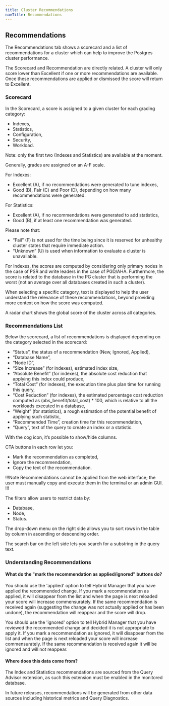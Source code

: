 ```yaml
---
title: Cluster Recommendations
navTitle: Recommendations
---
```


## Recommendations

The Recommendations tab shows a scorecard and a list of recommendations for a cluster which can help to improve the Postgres cluster performance.

The Scorecard and Recommendation are directly related. A cluster will only score lower than Excellent if one or more recommendations are available.
Once these recommendations are applied or dismissed the score will return to Excellent.

### Scorecard

In the Scorecard, a score is assigned to a given cluster for each grading category:
- Indexes,
- Statistics,
- Configuration,
- Security,
- Workload.

Note: only the first two (Indexes and Statistics) are available at the moment.

Generally, grades are assigned on an A-F scale.

For Indexes:
- Excellent (A), if no recommendations were generated to tune indexes, 
- Good (B), Fair (C) and Poor (D), depending on how many recommendations were generated.

For Statistics:
- Excellent (A), if no recommendations were generated to add statistics, 
- Good (B), if at least one recommendation was generated.

Please note that:
- “Fail” (F) is not used for the time being since it is reserved for unhealthy cluster states that require immediate action.
- “Unknown” (U) is used when information to evaluate a cluster is unavailable.

For Indexes, the scores are computed by considering only primary nodes in the case of PSR and write leaders in the case of PGD/AHA. Furthermore, the score is related to the database in the PG cluster that is performing the worst (not an average over all databases created in such a cluster). 

When selecting a specific category, text is displayed to help the user understand the relevance of these recommendations, beyond providing more context on how the score was computed.

A radar chart shows the global score of the cluster across all categories.

### Recommendations List

Below the scorecard, a list of recommendations is displayed depending on the category selected in the scorecard:
- “Status”, the status of a recommendation (New, Ignored, Applied),
- “Database Name”,
- “Node ID”,
- “Size Increase” (for indexes), estimated index size, 
- “Absolute Benefit” (for indexes), the absolute cost reduction that applying this index could produce,
- “Total Cost” (for indexes), the execution time plus plan time for running this query,
- “Cost Reduction” (for indexes), the estimated percentage cost reduction computed as (abs_benefit/total_cost) * 100, which is relative to all the workloads executed in a database,
- “Weight” (for statistics), a rough estimation  of the potential benefit of applying such statistic, 
- “Recommended Time”, creation time	for this recommendation,
- “Query”, text of the query to create an index or a statistic.

With the cog icon, it’s possible to show/hide columns.  

CTA buttons in each row let you:
- Mark the recommendation as completed,
- Ignore the recommendation,
- Copy the text of the recommendation.

!!!Note
Recommendations cannot be applied from the web interface; the user must manually copy and execute them in the terminal or an admin GUI.
!!!

The filters allow users to restrict data by:
- Database,
- Node,
- Status.

The drop-down menu on the right side allows you to sort rows in the table by column in ascending or descending order.

The search bar on the left side lets you search for a substring in the query text.

### Understanding Recommendations

#### What do the "mark the recommendation as applied/ignored" buttons do?

You should use the 'applied' option to tell Hybrid Manager that you have applied the recommended change.
If you mark a recommendation as applied, it will disappear from the list and when the page is next reloaded your score will increase commensurately.
If the same recommendation is received again (suggesting the change was not actually applied or has been undone), the recommendation will reappear and the score will drop.

You should use the 'ignored' option to tell Hybrid Manager that you have reviewed the recommended change and decided it is not appropriate to apply it.
If you mark a recommendation as ignored, it will disappear from the list and when the page is next reloaded your score will increase commensurately.
If the same recommendation is received again it will be ignored and will not reappear.

#### Where does this data come from?

The Index and Statistics recommendations are sourced from the Query Advisor extension, as such this extension must be enabled in the monitored database.

In future releases, recommendations will be generated from other data sources including historical metrics and Query Diagnostics.